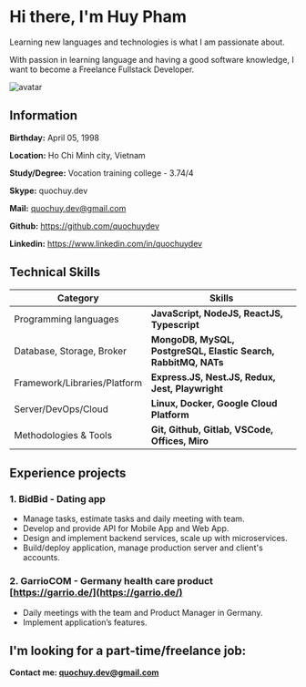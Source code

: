 <meta name="description" content="quochuydev" />
<link rel="icon" href="/code.png" />

# Hi there, I'm Huy Pham

Learning new languages and technologies is what I am passionate about.

With passion in learning language and having a good software knowledge, I want to become a Freelance Fullstack Developer.

![avatar](avatar.png)

## Information

**Birthday:** April 05, 1998

**Location:** Ho Chi Minh city, Vietnam

**Study/Degree:** Vocation training college - 3.74/4

**Skype:** quochuy.dev

**Mail:** quochuy.dev@gmail.com

**Github:** https://github.com/quochuydev

**Linkedin:** https://www.linkedin.com/in/quochuydev

## Technical Skills

| Category                      | Skills                                                                 |
| ----------------------------- | ---------------------------------------------------------------------- |
| Programming languages         | **JavaScript, NodeJS, ReactJS, Typescript**                            |
| Database, Storage, Broker     | **MongoDB, MySQL, PostgreSQL, Elastic Search, RabbitMQ, NATs**         |
| Framework/Libraries/Platform  | **Express.JS, Nest.JS, Redux, Jest, Playwright**                       |
| Server/DevOps/Cloud           | **Linux, Docker, Google Cloud Platform**                               |
| Methodologies & Tools         | **Git, Github, Gitlab, VSCode, Offices, Miro**                         |

## Experience projects

### 1. BidBid - Dating app

- Manage tasks, estimate tasks and daily meeting with team.
- Develop and provide API for Mobile App and Web App.
- Design and implement backend services, scale up with microservices.
- Build/deploy application, manage production server and client's accounts.

### 2. GarrioCOM - Germany health care product [https://garrio.de/](https://garrio.de/)

- Daily meetings with the team and Product Manager in Germany.
- Implement application’s features.

## I'm looking for a part-time/freelance job:

**Contact me: quochuy.dev@gmail.com**
